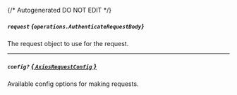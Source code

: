 {/* Autogenerated DO NOT EDIT  */}

##### `request` *{`operations.AuthenticateRequestBody`}*
The request object to use for the request.
<Collapsible>
    <AuthenticateRequestBody/>
</Collapsible>

---
##### `config?` [*{ `AxiosRequestConfig` }*](https://axios-http.com/docs/req_config)
Available config options for making requests.


